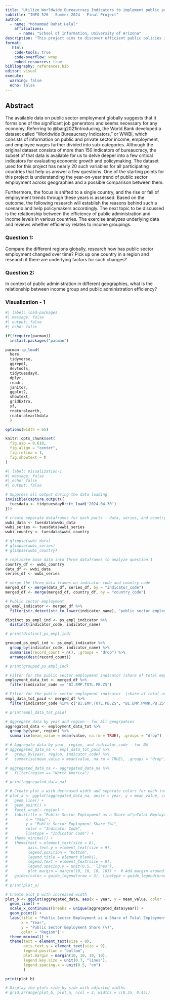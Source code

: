 ```yaml
---
title: "Utilize Worldwide Bureaucracy Indicators to implement public policies"
subtitle: "INFO 526 - Summer 2024 - Final Project"
author: 
  - name: "Mohammad Rahat Helal"
    affiliations:
      - name: "School of Information, University of Arizona"
description: "This project aims to discover efficient public policies implementation through the analysis of bureaucracy indicators around the world"
format:
   html:
    code-tools: true
    code-overflow: wrap
    embed-resources: true
bibliography: references.bib
editor: visual
execute:
  warning: false
  echo: false
---
```


## Abstract

The available data on public sector employment globally suggests that it forms one of the significant job generators and seems necessary for any economy. Referring to @baig2021introducing, the World Bank developed a dataset called "Worldwide Bureaucracy Indicators," or WWBI, which consists of information on public and private sector income, employment, and employee wages further divided into sub-categories. Although the original dataset consists of more than 150 indicators of bureaucracy, the subset of that data is available for us to delve deeper into a few critical indicators for evaluating economic growth and policymaking. The dataset used for this project has nearly 20 such variables for all participating countries that help us answer a few questions. One of the starting points for this project is understanding the year-on-year trend of public sector employment across geographies and a possible comparison between them.

Furthermore, the focus is shifted to a single country, and the rise or fall of employment trends through these years is assessed. Based on the outcome, the following research will establish the reasons behind such a scenario and help policymakers accordingly. The next topic to be discussed is the relationship between the efficiency of public administration and income levels in various countries. The exercise analyzes underlying data and reviews whether efficiency relates to income groupings.

### Question 1:

Compare the different regions globally, research how has public sector employment changed over time? Pick up one country in a region and research if there are underlying factors for such changes?

### Question 2:

In context of public administration in different geographies, what is the relationship between income group and public administration efficiency?

### Visualization - 1

```r
#| label: load-packages
#| message: false
#| output: false
#| echo: false

if(!require(pacman))
  install.packages("pacman")

pacman::p_load(
  here,
  tidyverse,
  ggrepel,
  devtools,
  tidytuesdayR,
  dplyr,
  readr,
  janitor,
  ggplot2,
  showtext,
  gridExtra,
  sf,
  rnaturalearth,
  rnaturalearthdata
  )

options(width = 65)

knitr::opts_chunk$set(
  fig.asp = 0.618,
  fig.align = "center",
  fig.retina = 1,
  fig.showtext = T
)

```

```r
#| label: Visualization-1
#| message: false
#| echo: false
#| output: false

# Suppress all output during the data loading
invisible(capture.output({
  tuesdata <- tidytuesdayR::tt_load('2024-04-30')
}))

# create separate dataframes for each parts - data, series, and country
wwbi_data <- tuesdata$wwbi_data
wwbi_series <- tuesdata$wwbi_series
wwbi_country <- tuesdata$wwbi_country

# glimpse(wwbi_data)
# glimpse(wwbi_series)
# glimpse(wwbi_country)

# replicate base data into three dataframes to analyze question 1
country_df <- wwbi_country 
data_df <- wwbi_data 
series_df <- wwbi_series 

# merge the three data frames on indicator code and country code 
merged_df <- merge(data_df, series_df, by = "indicator_code")
merged_df <- merge(merged_df, country_df, by = "country_code")

# Public sector employment
ps_empl_indicator <- merged_df %>%
  filter(str_detect(str_to_lower(indicator_name), "public sector employment"))

distinct_ps_empl_ind <- ps_empl_indicator %>%
  distinct(indicator_code, indicator_name)

# print(distinct_ps_empl_ind)

grouped_ps_empl_ind <- ps_empl_indicator %>%
  group_by(indicator_code, indicator_name) %>%
  summarise(record_count = n(), .groups = "drop") %>% 
  arrange(desc(record_count))

# print(grouped_ps_empl_ind)

# Filter for the public sector employment indicator (share of total employment)
employment_data_tot <- merged_df %>%
  filter(indicator_code == "BI.EMP.TOTL.PB.ZS")

# Filter for the public sector employment indicator  (share of total and paid employment)  
empl_data_tot_paid <- merged_df %>%
  filter(indicator_code %in% c("BI.EMP.TOTL.PB.ZS", "BI.EMP.PWRK.PB.ZS", "BI.EMP.FRML.PB.ZS", "BI.EMP.TOTL.PB.UR.ZS", "BI.EMP.TOTL.PB.RU.ZS"))

# print(empl_data_tot_paid)

# Aggregate data by year and region - for All geogrpahies
aggregated_data <- employment_data_tot %>%
  group_by(year, region) %>%
  summarise(mean_value = mean(value, na.rm = TRUE), .groups = "drop")

# # Aggregate data by year, region, and indicator_code - for NA
# aggregated_data_na <- empl_data_tot_paid %>%
#   group_by(year, region, indicator_code) %>%
#   summarise(mean_value = mean(value, na.rm = TRUE), .groups = "drop")

# aggregated_data_na <- aggregated_data_na %>%
#   filter(region == "North America")

# print(aggregated_data_na)

# # Create plot_a with decreased width and separate colors for each indicator_code
# plot_a <- ggplot(aggregated_data_na, aes(x = year, y = mean_value, color = indicator_code, linetype = indicator_code)) +
#   geom_line() +
#   geom_point() +
#   facet_wrap(~ region) +
#   labs(title = "Public Sector Employment as a Share of\nTotal Employment Over Time by Region\nNorth America",
#        x = "Year",
#        y = "Public Sector Employment Share (%)",
#        color = "Indicator Code",
#        linetype = "Indicator Code") +
#   theme_minimal() +
#   theme(text = element_text(size = 8),
#         axis.text.y = element_text(size = 9),
#         legend.position = "bottom",
#         legend.title = element_blank(),
#         legend.text = element_text(size = 8),
#         legend.spacing.y = unit(0.5, 'lines'),
#         plot.margin = margin(10, 10, 10, 10)) +  # Add margin around plot_a
#   guides(color = guide_legend(nrow = 3), linetype = guide_legend(nrow = 3))
# 
# print(plot_a)

# Create plot_b with increased width
plot_b <- ggplot(aggregated_data, aes(x = year, y = mean_value, color = region)) +
  geom_line() +
  scale_x_continuous(breaks = unique(aggregated_data$year)) +
  geom_point() +
  labs(title = "Public Sector Employment as a Share of Total Employment Over Time by Region All Geographies",
       x = "Year",
       y = "Public Sector Employment Share (%)",
       color = "Region") +
  theme_minimal() +
  theme(text = element_text(size = 8),
        axis.text.y = element_text(size = 9),
        legend.position = "bottom",
        plot.margin = margin(10, 10, 10, 10),
        legend.key.size = unit(0.7, "lines"),
        legend.spacing.x = unit(0.5, "cm")
        )

print(plot_b)

# Display the plots side by side with adjusted widths
# grid.arrange(plot_b, plot_a, ncol = 2, widths = c(0.55, 0.45))

```
